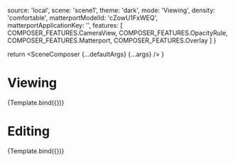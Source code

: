 

<Meta title="Tests/Matterport" component={SceneComposer} argTypes={argTypes} />

  source: 'local',
  scene: 'scene1',
  theme: 'dark',
  mode: 'Viewing',
  density: 'comfortable',
  matterportModelId: 'cZowU1FxWEQ',
  matterportApplicationKey: '',
  features: [
    COMPOSER_FEATURES.CameraView,
    COMPOSER_FEATURES.OpacityRule,
    COMPOSER_FEATURES.Matterport,
    COMPOSER_FEATURES.Overlay
  ]
}

  return <SceneComposer {...defaultArgs} {...args} />
}

# Viewing

<Canvas>
  <Story name='Viewer'
    height='500px'
    parameters={{ controls: { include: ['matterportModelId', 'matterportApplicationKey', 'onSelectionChanged', 'onWidgetClick'], hideNoControlsWarning: true }}}
    args={{ ...defaultArgs, scene: 'CookieFactoryWaterTank' }}>
    {Template.bind({})}
  </Story>
</Canvas>

# Editing
<Canvas>
  <Story name='Editor'
    height='500px'
    parameters={{ controls: { include: ['matterportModelId', 'matterportApplicationKey', 'onSelectionChanged', 'onWidgetClick'], hideNoControlsWarning: true }}}
    args={{ ...defaultArgs, scene: 'CookieFactoryWaterTankMatterportTag', mode: 'Editing' }}>
    {Template.bind({})}
  </Story>
</Canvas>
